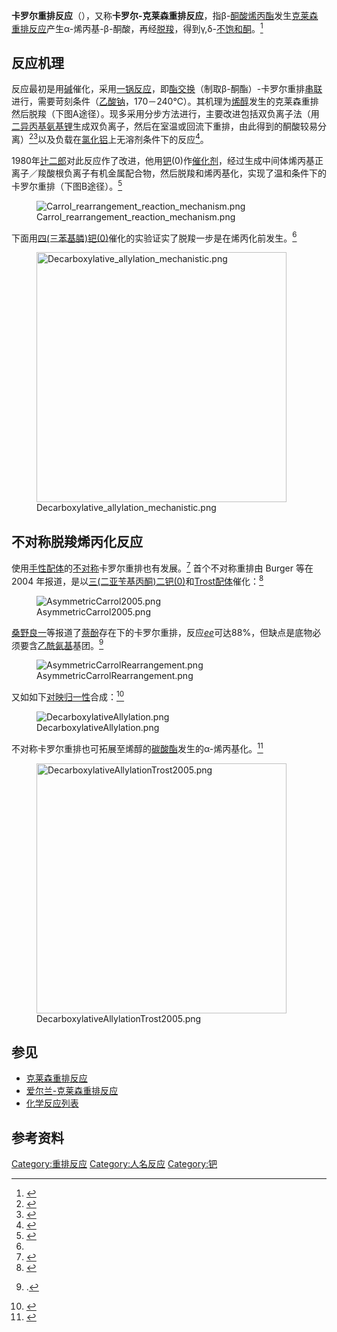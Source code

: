 '''卡罗尔重排反应'''（{{lang-en|Carroll rearrangement}}），又称'''卡罗尔-克莱森重排反应'''，指β-[[酮酸|酮酸]][[烯丙|烯丙]][[酯|酯]]发生[[克莱森重排反应|克莱森重排反应]]产生α-烯丙基-β-酮酸，再经[[脱羧|脱羧]]，得到γ,δ-[[不饱和|不饱和]][[酮|酮]]。<ref>{{cite journal en|author=Carroll, M. F.|title=131. Addition of α,β-unsaturated alcohols to the active methylene group. Part I. The action of ethyl acetoacetate on linalool and geraniol|journal=[[Journal_of_the_Chemical_Society|J. Chem. Soc.]]|year=1940|pages=704–706|doi=10.1039/JR9400000704}}</ref> 

== 反应机理 ==
反应最初是用[[碱|碱]]催化，采用[[一锅反应|一锅反应]]，即[[酯交换|酯交换]]（制取β-酮酯）-卡罗尔重排[[串联反应|串联]]进行，需要苛刻条件（[[乙酸钠|乙酸钠]]，170－240℃）。其机理为[[烯醇|烯醇]]发生的克莱森重排然后脱羧（下图A途径）。现多采用分步方法进行，主要改进包括双负离子法（用[[二异丙基氨基锂|二异丙基氨基锂]]生成双负离子，然后在室温或回流下重排，由此得到的酮酸较易分离）<ref>{{cite journal en|title=The Dianion Carroll Rearrangement - A Cyclic Application|author=J. F. Genus, D. D. Peters, J-F. Ding, T. A. Bryson|journal=[[Synlett.|Synlett.]]|year=1994|pages=209–210|doi=10.1055/s-1994-22797}}</ref><ref>{{cite journal en|title=The ester enolate Carroll rearrangement|author=Stephen R. Wilson, Martyn F. Price|journal=[[J._Org._Chem.|J. Org. Chem.]]|year=1984|volume=49|issue=4|pages=722–725|doi=10.1021/jo00178a036}}</ref>以及负载在[[氯化铝|氯化铝]]上无溶剂条件下的反应<ref>{{cite journal en|title=Carrol rearrangement on the surface of chromatographic grade alumina|author=S. I. Pogrebnoi, Y. B. Kalyan, M. Z. Krimer, W. A. Smit|journal=[[Tetrahedron_Lett.|Tetrahedron Lett.]]|year=1987|volume=28|issue=41|pages=4893–4896|doi=10.1016/S0040-4039(00)96654-1 }}</ref>。

1980年[[辻二郎|辻二郎]]对此反应作了改进，他用[[钯|钯]](0)作[[催化剂|催化剂]]，经过生成中间体烯丙基正离子／羧酸根负离子有机金属配合物，然后脱羧和烯丙基化，实现了温和条件下的卡罗尔重排（下图B途径）。<ref>{{cite journal en|title=Palladium-catalyzed rearrangement of allylic esters of acetoacetic acid to give γ,δ-unsaturated methyl ketones|journal=[[Tetrahedron_Letters|Tetrahedron Letters]]|volume=21|issue=33|year=1980|pages=3199–3202|author=Isao Shimizu, Toshiro Yamada and [[Jiro_Tsuji|Jiro Tsuji]]|doi=10.1016/S0040-4039(00)77444-2}}</ref>

[[File:Carrol_rearrangement_reaction_mechanism.png|center]]

下面用[[四(三苯基膦)钯(0)|四(三苯基膦)钯(0)]]催化的实验证实了脱羧一步是在烯丙化前发生。<ref name=Burger/>

[[File:Decarboxylative_allylation_mechanistic.png|400px]]

== 不对称脱羧烯丙化反应==
使用[[手性配体|手性配体]]的[[不对称合成|不对称]]卡罗尔重排也有发展。<ref>{{cite journal en|title=Enantioselective Palladium-Catalyzed Decarboxylative Allylic Alkylations|author=Shu-Li You and Li-Xin Dai|journal=[[Angew._Chem._Int._Ed.|Angew. Chem. Int. Ed.]]|year=2006|volume=45|issue=32|pages=5246–5248|doi=10.1002/anie.200601889}}</ref> 首个不对称重排由 Burger 等在 2004 年报道，是以[[三(二亚苄基丙酮)二钯(0)|三(二亚苄基丙酮)二钯(0)]]和[[Trost配体|Trost配体]]催化：<ref name=Burger>{{cite journal en|title=Asymmetric Allylic Alkylation of Ketone Enolates: An Asymmetric Claisen Surrogate|author=Erin C. Burger and Jon A. Tunge|journal=[[Org._Lett.|Org. Lett.]]|year=2004|volume=6|issue=22|pages=4113–4115|doi=10.1021/ol048149t}}</ref>

[[File:AsymmetricCarrol2005.png|center]]

[[桑野良一|桑野良一]]等报道了[[萘酚|萘酚]]存在下的卡罗尔重排，反应''[[对映体过量百分数|ee]]''可达88%，但缺点是底物必须要含[[乙酰氨基|乙酰氨基]]基团。<ref>{{cite journal en|author=Kuwano, R.; Ishida N.; Murakami, M.|title=Asymmetric Carroll rearrangement of allyl α-acetamido-β-ketocarboxylates catalysed by a chiral palladium complex|journal=[[Chemical_Communications|Chem. Commun.]]|year=2005|issue=31|pages=3951–3952|doi=10.1039/b505105c}}.</ref>

[[File:AsymmetricCarrolRearrangement.png|center]]

又如如下[[对映归一性|对映归一性]]合成：<ref>{{cite journal en|title=Deracemization of Quaternary Stereocenters by Pd-Catalyzed Enantioconvergent Decarboxylative Allylation of Racemic β-Ketoesters|author=Justin T. Mohr, Douglas C. Behenna, Andrew M. Harned, and Brian M. Stoltz|journal=[[Angew._Chem._Int._Ed.|Angew. Chem. Int. Ed.]]|year=2005|volume=44|issue=42|pages=6924–6927|doi=10.1002/anie.200502018}}</ref>

[[File:DecarboxylativeAllylation.png|center]]

不对称卡罗尔重排也可拓展至烯醇的[[碳酸酯|碳酸酯]]发生的α-烯丙基化。<ref>{{cite journal en|title=Palladium-Catalyzed Asymmetric Allylic α-Alkylation of Acyclic Ketones|author=[[Barry_M._Trost|Barry M. Trost]] and Jiayi Xu|journal=[[J._Am._Chem._Soc.|J. Am. Chem. Soc.]]|year=2005|volume=127|issue=49|pages=17180–17181|doi=10.1021/ja055968f}}</ref>

[[Image:DecarboxylativeAllylationTrost2005.png|400px]]

==参见==
*[[克莱森重排反应|克莱森重排反应]]
*[[爱尔兰-克莱森重排反应|爱尔兰-克莱森重排反应]]
*[[化学反应列表|化学反应列表]]

== 参考资料 ==
{{reflist}}

[[Category:重排反应|Category:重排反应]]
[[Category:人名反应|Category:人名反应]]
[[Category:钯|Category:钯]]